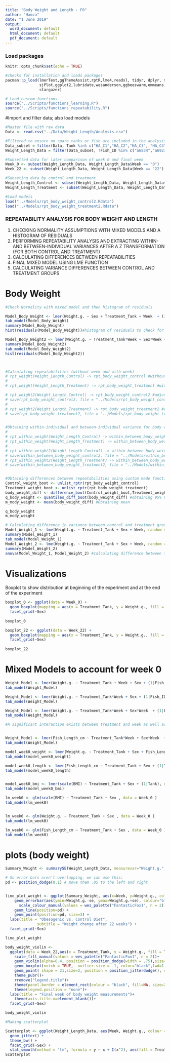```yaml
---
title: "Body Weight and Length - F0"
author: "Hamza"
date: "1 June 2019"
output:
  word_document: default
  html_document: default
  pdf_document: default
---
```

### Load packages
```r
knitr::opts_chunk$set(echo = TRUE)

#checks for installation and loads packages
pacman::p_load(lmerTest,ggThemeAssist,rptR,lme4,readxl, tidyr, dplyr, magrittr, lubridate, stringr, purrr,
               sjPlot,ggplot2,lubridate,wesanderson,ggbeeswarm,emmeans,patchwork,viridis,nlme,Rmisc,ggpubr,
               stargazer)

# Load custom functions
source("../Scripts/functions_learning.R")
source("../Scripts/functions_repeatability.R")


```

#Import and filter data; also load models
```r
#Master file with raw data
Data <- read.csv("../Data/Weight_Length/Analysis.csv")

#Filtered to ensure no spare tanks or fish are included in the analysis
Data_subset = filter(Data, Tank %in% c("HA_C1","HA_C2","HA_C3", "HA_C4", "HA_T1","HA_T2","HA_T3","HA_T4"))
Weight_Length_Data = filter(Data_subset, !Fish_ID %in% c("a6834","a6923","a7226","a7070","a7250","a7336","a7600","a7573","a7660","a6929","a6990","a7407","a7090","a7286","a7539","a6884","a7206","a7488","a6846","a7560","a7495","a7649","a7604","a7015","a7253","a7610","a7566","a7719","a7682","a7266","a7494","a7548","a7207"))

#Subsetted data for later comparison of week 0 and final week
Week_0 <- subset(Weight_Length_Data, Weight_Length_Data$Week == "0")
Week_22 <- subset(Weight_Length_Data, Weight_Length_Data$Week == "22")

#Subseting data by control and treatment
Weight_Length_Control <- subset(Weight_Length_Data, Weight_Length_Data$Treatment_Tank == "Control") 
Weight_Length_Treatment <- subset(Weight_Length_Data, Weight_Length_Data$Treatment_Tank == "Treatment") 

#Load models
load("../Models/rpt_body_weight_control2.Rdata")
load("../Models/rpt_body_weight_treatment2.Rdata")


```

### REPEATABILITY ANALYSIS FOR BODY WEIGHT AND LENGTH 
1) CHECKING NORMALITY ASSUMPTIONS WITH MIXED MODELS AND A HISTOGRAM OF RESIDUALS
2) PERFORMING REPEATABILITY ANALYSIS AND EXTRACTING WITHIN-AND BETWEEN-INDIVIDUAL VARIANCES AFTER A Z TRANSFORMATION (FOR BOTH CONTROL AND TREATMENT)
3) CALCULATING DIFFERENCES BETWEEN REPEATABILITIES
4) FINAL MIXED MODEL USING LME FUNCTION
5) CALCULATING VARIANCE DIFFERENCES BETWEEN CONTROL AND TREATMENT GROUPS

# Body Weight
```r

#Check Normality with mixed model and then histogram of residuals

Model_Body_Weight <- lmer(Weight.g. ~ Sex + Treatment_Tank + Week  + (1 | Fish_ID), data = Weight_Length_Data) #mixed model 
tab_model(Model_Body_Weight)
summary(Model_Body_Weight)
hist(residuals(Model_Body_Weight))#histogram of residuals to check for normal distribution 

Model_Body_Weight2 <- lmer(Weight.g. ~ Treatment_Tank*Week + Sex*Week + (1 | Fish_ID) + (1 + Week|Tank), data = Weight_Length_Data) 
summary(Model_Body_Weight2)
tab_model(Model_Body_Weight2)
hist(residuals(Model_Body_Weight2))



#Calculating repeatabilities (without week and with week)
# rpt_weight(Weight_Length_Control) -> rpt_body_weight_control #without week factored in
# 
# rpt_weight(Weight_Length_Treatment) -> rpt_body_weight_treatment #without week factored in

# rpt_weight2(Weight_Length_Control) -> rpt_body_weight_control2 #adjusted for week
# save(rpt_body_weight_control2, file = "../Models/rpt_body_weight_control2.Rdata")
# 
# rpt_weight2(Weight_Length_Treatment) -> rpt_body_weight_treatment2 #adjusted for week
# save(rpt_body_weight_treatment2, file = "../Models/rpt_body_weight_treatment2.Rdata")


#Obtaining within-individual and between-individual variance for body weight
# 
# rpt_within_weight(Weight_Length_Control) -> within_between_body_weight_control
# rpt_within_weight(Weight_Length_Treatment) -> within_between_body_weight_treatment
# 
# rpt_within_weight2(Weight_Length_Control) -> within_between_body_weight_control2 #adjusted for week
# save(within_between_body_weight_control2, file = "../Models/within_between_body_weight_control2.Rdata")
# rpt_within_weight2(Weight_Length_Treatment) -> within_between_body_weight_treatment2 #adjusted for week
# save(within_between_body_weight_treatment2, file = "../Models/within_between_body_weight_treatment2.Rdata")


#Obtaining differences between repeatabilities using custom made functions
Control_weight_boot <- unlist_rptr(rpt_body_weight_control) 
Treatment_weight_boot <- unlist_rptr(rpt_body_weight_treatment) 
body_weight_diff <- difference_boot(Control_weight_boot,Treatment_weight_boot) #calculating the difference
q_body_weight <- quantiles_diff_boot(body_weight_diff) #obtaining 95% CI
m_mody_weight <- mean(body_weight_diff) #Obtaining mean

q_body_weight
m_mody_weight

# Calculating difference in variance between control and treatment group 
Model_Weight_1 <- lme(Weight.g. ~ Treatment_Tank + Sex + Week, random = ~ 1| Fish_ID, data = Weight_Length_Data) #Mixed model without variance structure
summary(Model_Weight_1)
tab_model(Model_Weight_1)
Model_Weight_2 <- lme(Weight.g. ~ Treatment_Tank + Sex + Week, random = ~ 1| Fish_ID, weights = varIdent(form=~1|Treatment_Tank), data = Weight_Length_Data) #mixed model with variance structure varIdent
summary(Model_Weight_2)
anova(Model_Weight_1, Model_Weight_2) #calculating difference between two models to find difference in variance
```

<!-- # Body Length (Not using body length data) -->
<!-- ```{r, echo=FALSE} -->

<!-- #Check Normality with mixed model and then histogram of residuals -->

<!-- Model_Body_Length <- lmer(Fish_Length_cm ~ Treatment_Tank + Sex + Week + (1 | Fish_ID), data = Weight_Length_Data) #mixed model  -->
<!-- tab_model(Model_Body_Length) -->
<!-- hist(residuals(Model_Body_Length))#histogram of residuals to check for normal distribution  -->

<!-- Model_Body_Length2 <- lmer(Fish_Length_cm ~ Treatment_Tank + Sex + Week + (1 | Fish_ID) + (1 + Week|Tank), data = Weight_Length_Data)  -->
<!-- summary(Model_Body_Length2) -->
<!-- tab_model(Model_Body_Length2) -->
<!-- hist(residuals(Model_Body_Length2)) -->



<!-- #Calculating repeatabilities using custom made functions -->
<!-- rpt_length2(Weight_Length_Control) -> rpt_length_control -->
<!-- rpt_length_control -->
<!-- rpt_length2(Weight_Length_Treatment) -> rpt_length_treatment -->
<!-- rpt_length_treatment -->

<!-- #Obtaining within-individual and between-individual variance for body weight -->

<!-- rpt_within_length(Weight_Length_Control) -> within_between_body_length_control -->
<!-- rpt_within_length(Weight_Length_Treatment) -> within_between_body_length_treatment -->

<!-- #Obtaining differences between repeatabilities using custom made functions -->
<!-- Control_length_boot <- unlist_rptr(rpt_body_weight_control)  -->
<!-- Treatment_length_boot <- unlist_rptr(rpt_body_weight_treatment)  -->
<!-- body_length_diff <- difference_boot(Control_length_boot,Treatment_length_boot) #calculating the difference -->
<!-- q_body_length <- quantiles_diff_boot(body_length_diff) #obtaining 95% CI -->
<!-- m_mody_length <- mean(body_length_diff) #Obtaining mean -->

<!-- q_body_length -->
<!-- m_mody_length -->

<!-- # Calculating difference in variance between control and treatment group  -->
<!-- Model_Length_1 <- lme(Fish_Length_cm ~ Treatment_Tank*Week + Sex*Week, random = ~ 1| Fish_ID, data = Weight_Length_Data) #Mixed model without variance structure -->
<!-- summary(Model_Length_1) -->
<!-- Model_Length_2 <- lme(Fish_Length_cm ~ Treatment_Tank*Week + Sex*Week, random = ~ 1| Fish_ID, weights = varIdent(form=~1|Treatment_Tank), data = Weight_Length_Data) #mixed model with variance structure varIdent -->
<!-- summary(Model_Length_2) -->
<!-- anova(Model_Length_1, Model_Length_2) #calculating difference between two models to find difference in variance -->
<!-- ``` -->


# Visualizations
Boxplot to show distribution at beginning of the experiment and at the end of the experiment
```r
boxplot_0 <- ggplot(data = Week_0) +
  geom_boxplot(mapping = aes(x = Treatment_Tank, y = Weight.g., fill = Treatment_Tank)) +
  facet_grid(~Sex)
  
boxplot_0

boxplot_22 <- ggplot(data = Week_22) +
  geom_boxplot(mapping = aes(x = Treatment_Tank, y = Weight.g., fill = Treatment_Tank)) +
  facet_grid(~Sex)
  
boxplot_22

```  

# Mixed Models to account for week 0
```r
Weight_Model <- lmer(Weight.g. ~ Treatment_Tank + Week + Sex + (1|Fish_ID), data=Data)
tab_model(Weight_Model)

Weight_Model <- lmer(Weight.g. ~ Treatment_Tank*Week + Sex + (1|Fish_ID), data=Data)
tab_model(Weight_Model)

Weight_Model <- lmer(Weight.g. ~ Treatment_Tank*Week + Sex*Week  + (1|Fish_ID) + (1 + Week|Tank), data=Data)
tab_model(Weight_Model)

#A significant interaction exists between treatment and week as well as sex and week. What this means is that the treatment and control tanks have a different slope and this is also dependent on the week. This is also the case for the sexes, with the females having a steeper slope, also significantly different by the week. 


Weight_Model <- lmer(Fish_Length_cm ~ Treatment_Tank*Week + Sex*Week  + (1|Fish_ID) + (1 + Week|Tank), data=Data)
tab_model(Weight_Model)

model_week0_weight <- lmer(Weight.g. ~ Treatment_Tank + Sex + Fish_Length_cm + (1|Tank), data = Week_0 )
tab_model(model_week0_weight)

model_week0_length <- lmer(Fish_Length_cm ~ Treatment_Tank + Sex + (1|Tank), data = Week_0 )
tab_model(model_week0_length)


model_week0_bmi <- lmer(scale(BMI) ~ Treatment_Tank + Sex + (1|Tank), data = Week_0 )
tab_model(model_week0_bmi)

lm_week0 <- glm(scale(BMI) ~ Treatment_Tank + Sex , data = Week_0 )
tab_model(lm_week0)


lm_week0 <- glm(Weight.g. ~ Treatment_Tank + Sex , data = Week_0 )
tab_model(lm_week0)

lm_week0 <- glm(Fish_Length_cm ~ Treatment_Tank + Sex , data = Week_0 )
tab_model(lm_week0)

```


# plots (body weight)

```r
Summary_Weight <- summarySE(Weight_Length_Data, measurevar="Weight.g.", groupvars=c("Week","Treatment_Tank", "Sex"))

# So error bars aren't overlapping, we can use this:
pd <- position_dodge(0.1) # move them .05 to the left and right


line_plot_weight <- ggplot(Summary_Weight, aes(x=Week, y=Weight.g., colour=Treatment_Tank)) + 
    geom_errorbar(aes(ymin=Weight.g.-se, ymax=Weight.g.+se), colour="black", width=.3, position=pd) +
      scale_colour_manual(values = wes_palette("FantasticFox1", n = 2))+
    geom_line(position=pd) +
    geom_point(position=pd, size=3) +
  labs(title = "Obesogenic vs. Control Diet",
              subtitle = "Weight change after 22 weeks") +
  facet_grid(~Sex)

line_plot_weight

body_weight_violin <-  
  ggplot(data = Week_22,aes(x = Treatment_Tank, y = Weight.g., fill = Treatment_Tank))+
    scale_fill_manual(values = wes_palette("FantasticFox1", n = 2))+ 
    geom_violin(alpha=0.4, position = position_dodge(width = .75),size=1,color="black")+
    geom_boxplot(notch = TRUE,  outlier.size = -1, color="black",lwd=1.2, alpha = 0.7)+ 
    geom_point( shape = 21,size=2, position = position_jitterdodge(), color="black",alpha=1)+ 
    theme_pubr()+
    rremove("legend.title")+
    theme(panel.border = element_rect(colour = "black", fill=NA, size=2),axis.ticks = element_line(size=2,color="black"),axis.ticks.length=unit(0.2,"cm"),legend.position = c(0.92, 0.85))+      font("xylab",size=15)+font("xy",size=15)+font("xy.text", size = 15) +font("legend.text",size = 15)+
    theme(legend.position = "none")+
  labs(title = "Final week of body weight measurements")+
    theme(axis.title.x=element_blank())+
  facet_grid(~Sex)

body_weight_violin
```









<!-- # plots (fish length) for tanks -->

<!-- ```{r, echo = FALSE} -->
<!-- Summary_Length <- summarySE(Weight_Length_Data, measurevar="Fish_Length_cm", groupvars=c("Week","Treatment_Tank", "Sex")) -->

<!-- # So error bars aren't overlapping, we can use this: -->
<!-- pd <- position_dodge(0.1) # move them .05 to the left and right -->

<!-- plot_fish_length_tanks <- ggplot(Summary_Length, aes(x=Week, y=Fish_Length_cm, colour=Treatment_Tank)) +  -->
<!--   geom_errorbar(aes(ymin=Fish_Length_cm-se, ymax=Fish_Length_cm+se),colour="black", width=.1, position=pd) + -->
<!--   geom_line(position=pd) + -->
<!--   geom_point(position=pd)+ -->
<!--   labs(title = "Obesogenic vs. Control Diet", -->
<!--               subtitle = "Fish lengths after 22 weeks") + -->
<!--   facet_grid(~Sex) -->


<!-- plot_fish_length_tanks -->


<!-- body_length_violin <-   -->
<!--   ggplot(data = Weight_Length_Data,aes(x = Treatment_Tank, y = Fish_Length_cm, fill = Treatment_Tank))+ -->
<!--     scale_fill_manual(values = wes_palette("FantasticFox1", n = 2))+  -->
<!--     geom_violin(alpha=0.4, position = position_dodge(width = .75),size=1,color="black")+ -->
<!--     geom_boxplot(notch = TRUE,  outlier.size = -1, color="black",lwd=1.2, alpha = 0.7)+  -->
<!--     geom_point( shape = 21,size=2, position = position_jitterdodge(), color="black",alpha=1)+  -->
<!--     theme_pubr()+ -->
<!--     rremove("legend.title")+ -->
<!--     theme(panel.border = element_rect(colour = "black", fill=NA, size=2),axis.ticks = element_line(size=2,color="black"),axis.ticks.length=unit(0.2,"cm"),legend.position = c(0.92, 0.85))+      font("xylab",size=15)+font("xy",size=15)+font("xy.text", size = 15) +font("legend.text",size = 15)+ -->
<!--     theme(legend.position = "none")+ -->
<!--     theme(axis.title.x=element_blank())+ -->
<!--   facet_grid(~Sex) -->
<!-- body_length_violin -->
<!-- ``` -->

<!-- #Summary (BMI) -->

<!-- ```{r, echo = FALSE} -->

<!-- Summary_BMI <- summarySE(Weight_Length_Data, measurevar="BMI", groupvars=c("Week","Treatment_Tank", "Sex")) -->


<!-- plot_bmi <- ggplot(Summary_BMI, aes(x=Week, y=BMI, colour=Treatment_Tank)) +  -->
<!--   geom_errorbar(aes(ymin=BMI-se, ymax=BMI+se), width=.1,colour="black", position=pd) + -->
<!--   geom_line(position=pd) + -->
<!--   labs(title = "Obesogenic vs. Control Diet", -->
<!--               subtitle = "Fish BMI after 22 weeks (g/cm2)")+ -->
<!--   facet_grid(~Sex) -->



<!-- plot_bmi -->


<!-- ``` -->




```r
#Making scatterplot

Scatterplot <- ggplot(Weight_Length_Data, aes(Week, Weight.g., colour = Treatment_Tank)) +
  geom_jitter() +
  theme_bw() +
  facet_grid(~Sex) +
  stat_smooth(method = "lm", formula = y ~ x + I(x^2), aes(fill = Treatment_Tank)) #try different formulas and compare against each other
Scatterplot
```

